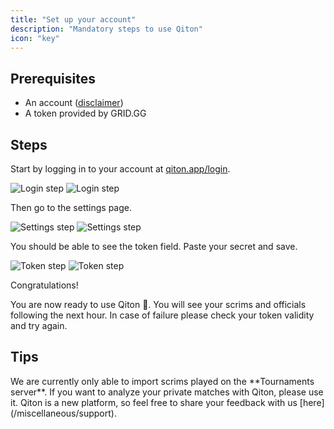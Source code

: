 ```yaml
---
title: "Set up your account"
description: "Mandatory steps to use Qiton"
icon: "key"
---
```


## Prerequisites

- An account ([disclaimer](/troubleshooting/register))
- A token provided by GRID.GG

## Steps

Start by logging in to your account at [qiton.app/login](https://qiton.app/login).

<Frame>
    <img
        className="block dark:hidden"
        src="./images/setup/login_step.png"
        alt="Login step"
    />
    <img
        className="hidden dark:block"
        src="./images/setup/login_step.png"
        alt="Login step"
    />
</Frame>

Then go to the settings page.

<Frame>
    <img
        className="block dark:hidden"
        src="./images/setup/settings_step.png"
        alt="Settings step"
    />
    <img
        className="hidden dark:block"
        src="./images/setup/settings_step.png"
        alt="Settings step"
    />
</Frame>

You should be able to see the token field.
Paste your secret and save.

<Frame>
    <img
        className="block dark:hidden"
        src="./images/setup/token_step.png"
        alt="Token step"
    />
    <img
        className="hidden dark:block"
        src="./images/setup/token_step.png"
        alt="Token step"
    />
</Frame>

Congratulations!

You are now ready to use Qiton 🥳.
You will see your scrims and officials following the next hour.
In case of failure please check your token validity and try again.

## Tips

<Steps>
    <Step title="Limited scrims support">
        We are currently only able to import scrims played on the **Tournaments server**.
        If you want to analyze your private matches with Qiton, please use it.
    </Step>
    <Step title="Assistance">
        Qiton is a new platform, so feel free to share your feedback with us [here](/miscellaneous/support).
    </Step>
</Steps>

